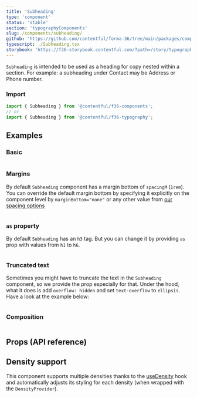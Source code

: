 ```yaml
---
title: 'Subheading'
type: 'component'
status: 'stable'
section: 'typographyComponents'
slug: /components/subheading/
github: 'https://github.com/contentful/forma-36/tree/main/packages/components/typography/src'
typescript: ./Subheading.tsx
storybook: 'https://f36-storybook.contentful.com/?path=/story/typography-subheading--basic'
---
```


`Subheading` is intended to be used as a heading for copy nested within a section. For example: a subheading under Contact may be Address or Phone number.

### Import

```js static=true
import { Subheading } from '@contentful/f36-components';
// or
import { Subheading } from '@contentful/f36-typography';
```

## Examples

### Basic

```jsx file=../../examples/SubheadingExample.tsx

```

### Margins

By default `Subheading` component has a margin bottom of `spacingM` (`1rem`). You can override the default margin bottom by specifying it explicitly on the component level by `marginBottom="none"` or any other value from [our spacing options](/tokens/spacing)

```jsx file=../../examples/SubheadingSpacingExample.tsx

```

### `as` property

By default `Subheading` has an `h3` tag. But you can change it by providing `as` prop with values from `h1` to `h6`.

```jsx file=../../examples/SubheadingTagExample.tsx

```

### Truncated text

Sometimes you might have to truncate the text in the `Subheading` component, so we provide the prop especially for that. Under the hood, what it does is add `overflow: hidden` and set `text-overflow` to `ellipsis`. Have a look at the example below:

```jsx file=../../examples/SubheadingTruncatedExample.tsx

```

### Composition

```jsx file=../../examples/SubheadingCompositionExample.tsx

```

## Props (API reference)

<PropsTable of="Subheading" />

## Density support

This component supports multiple densities thanks to the [useDensity](/hooks/use-density) hook and automatically adjusts its styling for each density (when wrapped with the `DensityProvider`).
